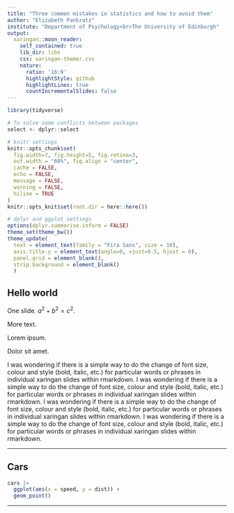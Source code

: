 ```yaml
---
title: "Three common mistakes in statistics and how to avoid them"
author: "Elizabeth Pankratz"
institute: "Department of Psychology<br>The University of Edinburgh"
output:
  xaringan::moon_reader:
    self_contained: true
    lib_dir: libs
    css: xaringan-themer.css
    nature:
      ratio: '16:9'
      highlightStyle: github
      highlightLines: true
      countIncrementalSlides: false
---
```


```r
library(tidyverse)

# To solve some conflicts between packages
select <- dplyr::select

# knitr settings
knitr::opts_chunk$set(
  fig.width=7, fig.height=5, fig.retina=3,
  out.width = "60%", fig.align = "center",
  cache = FALSE,
  echo = FALSE,
  message = FALSE, 
  warning = FALSE,
  hiline = TRUE
)
knitr::opts_knit$set(root.dir = here::here())

# dplyr and ggplot settings
options(dplyr.summarise.inform = FALSE)
theme_set(theme_bw())
theme_update(
  text = element_text(family = "Fira Sans", size = 18),
  axis.title.y = element_text(angle=0, vjust=0.5, hjust = 0),
  panel.grid = element_blank(),
  strip.background = element_blank()
  )
```

## Hello world

One slide. $a^2 + b^2 = c^2.$

More text.

Lorem ipsum.

Dolor sit amet.

I was wondering if there is a simple way to do the change of font size, colour and style (bold, italic, etc.) for particular words or phrases in individual xaringan slides within rmarkdown.
I was wondering if there is a simple way to do the change of font size, colour and style (bold, italic, etc.) for particular words or phrases in individual xaringan slides within rmarkdown.
I was wondering if there is a simple way to do the change of font size, colour and style (bold, italic, etc.) for particular words or phrases in individual xaringan slides within rmarkdown.
I was wondering if there is a simple way to do the change of font size, colour and style (bold, italic, etc.) for particular words or phrases in individual xaringan slides within rmarkdown.


---

## Cars

```r
cars |>
  ggplot(aes(x = speed, y = dist)) +
  geom_point()
```

---



